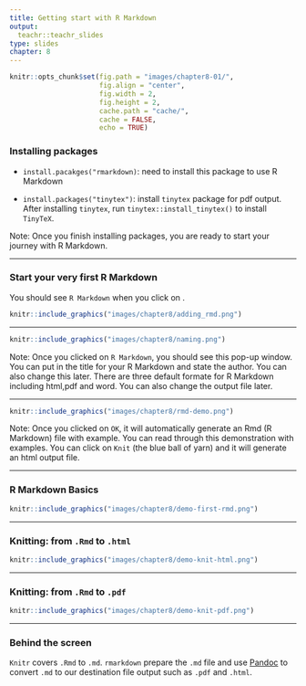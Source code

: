 ```yaml
---
title: Getting start with R Markdown 
output:
  teachr::teachr_slides
type: slides
chapter: 8
---
```

```r
knitr::opts_chunk$set(fig.path = "images/chapter8-01/",
                      fig.align = "center",
                      fig.width = 2, 
                      fig.height = 2,
                      cache.path = "cache/",
                      cache = FALSE,
                      echo = TRUE)

```

### Installing packages 

- `install.pacakges("rmarkdown)`: need to install this package to use R Markdown

- `install.packages("tinytex")`: install `tinytex` package for pdf output. After installing `tinytex`, run `tinytex::install_tinytex()` to install `TinyTeX`. 


Note: Once you finish installing packages, you are ready to start your journey with R Markdown. 

---

### Start your very first R Markdown 

You should see `R Markdown` when you click on <i class="fas fa-plus"></i>. 

```r
knitr::include_graphics("images/chapter8/adding_rmd.png")
```

---

```r
knitr::include_graphics("images/chapter8/naming.png")
```

Note: Once you clicked on `R Markdown`, you should see this pop-up window. You can put in the title for your R Markdown and state the author. You can also change this later. There are three default formate for R Markdown including html,pdf and word. You can also change the output file later. 


---

```r
knitr::include_graphics("images/chapter8/rmd-demo.png")
```


Note: Once you clicked on `OK`, it will automatically generate an Rmd (R Markdown) file with example. You can read through this demonstration with examples. You can click on `Knit` (the blue ball of yarn) and it will generate an html output file. 

---

### R Markdown Basics 

```r
knitr::include_graphics("images/chapter8/demo-first-rmd.png")
```

---

### Knitting: from `.Rmd` to `.html`

```r
knitr::include_graphics("images/chapter8/demo-knit-html.png")
```

---

### Knitting: from `.Rmd` to `.pdf`

```r
knitr::include_graphics("images/chapter8/demo-knit-pdf.png")
```

---

### Behind the screen 

`Knitr` covers `.Rmd` to `.md`. `rmarkdown` prepare the `.md` file and use [Pandoc](https://pandoc.org) to convert `.md` to our destination file output such as `.pdf` and `.html`.



